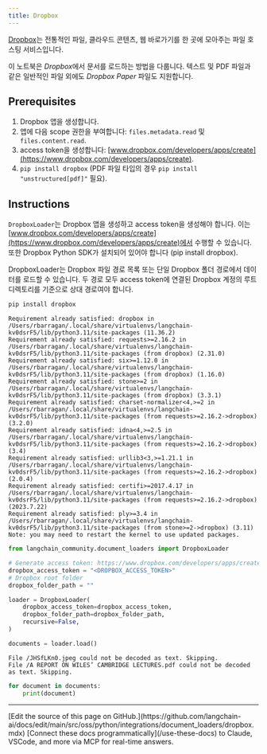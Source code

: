 ```yaml
---
title: Dropbox
---
```


[Dropbox](https://en.wikipedia.org/wiki/Dropbox)는 전통적인 파일, 클라우드 콘텐츠, 웹 바로가기를 한 곳에 모아주는 파일 호스팅 서비스입니다.

이 노트북은 *Dropbox*에서 문서를 로드하는 방법을 다룹니다. 텍스트 및 PDF 파일과 같은 일반적인 파일 외에도 *Dropbox Paper* 파일도 지원합니다.

## Prerequisites

1. Dropbox 앱을 생성합니다.
2. 앱에 다음 scope 권한을 부여합니다: `files.metadata.read` 및 `files.content.read`.
3. access token을 생성합니다: [www.dropbox.com/developers/apps/create](https://www.dropbox.com/developers/apps/create).
4. `pip install dropbox` (PDF 파일 타입의 경우 `pip install "unstructured[pdf]"` 필요).

## Instructions

`DropboxLoader`는 Dropbox 앱을 생성하고 access token을 생성해야 합니다. 이는 [www.dropbox.com/developers/apps/create](https://www.dropbox.com/developers/apps/create)에서 수행할 수 있습니다. 또한 Dropbox Python SDK가 설치되어 있어야 합니다 (pip install dropbox).

DropboxLoader는 Dropbox 파일 경로 목록 또는 단일 Dropbox 폴더 경로에서 데이터를 로드할 수 있습니다. 두 경로 모두 access token에 연결된 Dropbox 계정의 루트 디렉토리를 기준으로 상대 경로여야 합니다.

```python
pip install dropbox
```

```output
Requirement already satisfied: dropbox in /Users/rbarragan/.local/share/virtualenvs/langchain-kv0dsrF5/lib/python3.11/site-packages (11.36.2)
Requirement already satisfied: requests>=2.16.2 in /Users/rbarragan/.local/share/virtualenvs/langchain-kv0dsrF5/lib/python3.11/site-packages (from dropbox) (2.31.0)
Requirement already satisfied: six>=1.12.0 in /Users/rbarragan/.local/share/virtualenvs/langchain-kv0dsrF5/lib/python3.11/site-packages (from dropbox) (1.16.0)
Requirement already satisfied: stone>=2 in /Users/rbarragan/.local/share/virtualenvs/langchain-kv0dsrF5/lib/python3.11/site-packages (from dropbox) (3.3.1)
Requirement already satisfied: charset-normalizer<4,>=2 in /Users/rbarragan/.local/share/virtualenvs/langchain-kv0dsrF5/lib/python3.11/site-packages (from requests>=2.16.2->dropbox) (3.2.0)
Requirement already satisfied: idna<4,>=2.5 in /Users/rbarragan/.local/share/virtualenvs/langchain-kv0dsrF5/lib/python3.11/site-packages (from requests>=2.16.2->dropbox) (3.4)
Requirement already satisfied: urllib3<3,>=1.21.1 in /Users/rbarragan/.local/share/virtualenvs/langchain-kv0dsrF5/lib/python3.11/site-packages (from requests>=2.16.2->dropbox) (2.0.4)
Requirement already satisfied: certifi>=2017.4.17 in /Users/rbarragan/.local/share/virtualenvs/langchain-kv0dsrF5/lib/python3.11/site-packages (from requests>=2.16.2->dropbox) (2023.7.22)
Requirement already satisfied: ply>=3.4 in /Users/rbarragan/.local/share/virtualenvs/langchain-kv0dsrF5/lib/python3.11/site-packages (from stone>=2->dropbox) (3.11)
Note: you may need to restart the kernel to use updated packages.
```

```python
from langchain_community.document_loaders import DropboxLoader
```

```python
# Generate access token: https://www.dropbox.com/developers/apps/create.
dropbox_access_token = "<DROPBOX_ACCESS_TOKEN>"
# Dropbox root folder
dropbox_folder_path = ""
```

```python
loader = DropboxLoader(
    dropbox_access_token=dropbox_access_token,
    dropbox_folder_path=dropbox_folder_path,
    recursive=False,
)
```

```python
documents = loader.load()
```

```output
File /JHSfLKn0.jpeg could not be decoded as text. Skipping.
File /A REPORT ON WILES’ CAMBRIDGE LECTURES.pdf could not be decoded as text. Skipping.
```

```python
for document in documents:
    print(document)
```

---

<Callout icon="pen-to-square" iconType="regular">
    [Edit the source of this page on GitHub.](https://github.com/langchain-ai/docs/edit/main/src/oss/python/integrations/document_loaders/dropbox.mdx)
</Callout>
<Tip icon="terminal" iconType="regular">
    [Connect these docs programmatically](/use-these-docs) to Claude, VSCode, and more via MCP for    real-time answers.
</Tip>
